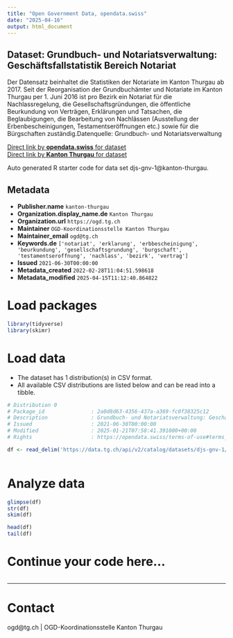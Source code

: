 ```yaml
---
title: "Open Government Data, opendata.swiss"
date: "2025-04-16"
output: html_document
---
```


## Dataset: Grundbuch- und Notariatsverwaltung: Geschäftsfallstatistik Bereich Notariat

Der Datensatz beinhaltet die Statistiken der Notariate im Kanton Thurgau ab 2017. Seit der Reorganisation der Grundbuchämter und Notariate im Kanton Thurgau per 1. Juni 2016 ist pro Bezirk ein Notariat für die Nachlassregelung, die Gesellschaftsgründungen, die öffentliche Beurkundung von Verträgen, Erklärungen und Tatsachen, die Beglaubigungen, die Bearbeitung von Nachlässen (Ausstellung der Erbenbescheinigungen, Testamentseröffnungen etc.) sowie für die Bürgschaften zuständig.Datenquelle: Grundbuch- und Notariatsverwaltung

[Direct link by **opendata.swiss** for dataset](https://opendata.swiss/de/dataset/grundbuch-und-notariatsverwaltung-geschaftsfallstatistik-bereich-notariat)<br>
[Direct link by **Kanton Thurgau** for dataset](https://data.tg.ch/explore/dataset/djs-gnv-1/)

Auto generated R starter code for data set djs-gnv-1@kanton-thurgau.

## Metadata

- **Publisher.name** `kanton-thurgau`
- **Organization.display_name.de** `Kanton Thurgau`
- **Organization.url** `https://ogd.tg.ch`
- **Maintainer** `OGD-Koordinationsstelle Kanton Thurgau`
- **Maintainer_email** `ogd@tg.ch`
- **Keywords.de** `['notariat', 'erklarung', 'erbbescheinigung', 'beurkundung', 'gesellschaftsgrundung', 'burgschaft', 'testamentseroffnung', 'nachlass', 'bezirk', 'vertrag']`
- **Issued** `2021-06-30T00:00:00`
- **Metadata_created** `2022-02-28T11:04:51.598618`
- **Metadata_modified** `2025-04-15T11:12:40.864822`


# Load packages

```r

library(tidyverse)
library(skimr)

```

# Load data

-   The dataset has 1 distribution(s) in CSV format.
-   All available CSV distributions are listed below and can be read into a tibble.

```r

# Distribution 0
# Package_id               : 2a0d8d63-4356-437a-a369-fc0f38325c12
# Description              : Grundbuch- und Notariatsverwaltung: Geschäftsfallstatistik Bereich Notariat (csv)
# Issued                   : 2021-06-30T00:00:00
# Modified                 : 2025-01-21T07:58:41.391000+00:00
# Rights                   : https://opendata.swiss/terms-of-use#terms_by

df <- read_delim('https://data.tg.ch/api/v2/catalog/datasets/djs-gnv-1/exports/csv?use_labels=true')



```

# Analyze data

```r

glimpse(df)
str(df)
skim(df)

head(df)
tail(df)

```

# Continue your code here...

```r

```

------------------------------------------------------------------------

# Contact

ogd@tg.ch | OGD-Koordinationsstelle Kanton Thurgau
